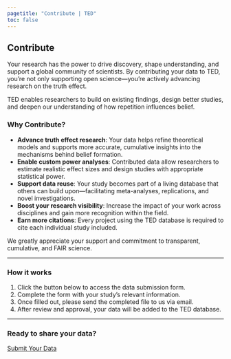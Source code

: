 ```yaml
---
pagetitle: "Contribute | TED"
toc: false
---
```

## Contribute

Your research has the power to drive discovery, shape understanding, and support a global community of scientists. By contributing your data to TED, you’re not only supporting open science—you’re actively advancing research on the truth effect.

TED enables researchers to build on existing findings, design better studies, and deepen our understanding of how repetition influences belief.

### Why Contribute?

- **Advance truth effect research**: Your data helps refine theoretical models and supports more accurate, cumulative insights into the mechanisms behind belief formation.  
- **Enable custom power analyses**: Contributed data allow researchers to estimate realistic effect sizes and design studies with appropriate statistical power.  
- **Support data reuse**: Your study becomes part of a living database that others can build upon—facilitating meta-analyses, replications, and novel investigations.  
- **Boost your research visibility**: Increase the impact of your work across disciplines and gain more recognition within the field.  
- **Earn more citations**: Every project using the TED database is required to cite each individual study included.

We greatly appreciate your support and commitment to transparent, cumulative, and FAIR science.

---

### How it works

1. Click the button below to access the data submission form.  
2. Complete the form with your study’s relevant information.  
3. Once filled out, please send the completed file to us via email.  
4. After review and approval, your data will be added to the TED database.

---

### Ready to share your data?

[Submit Your Data](https://slesche.github.io/truth-db/data-submission.html){.btn .btn-lg .btn-primary}
